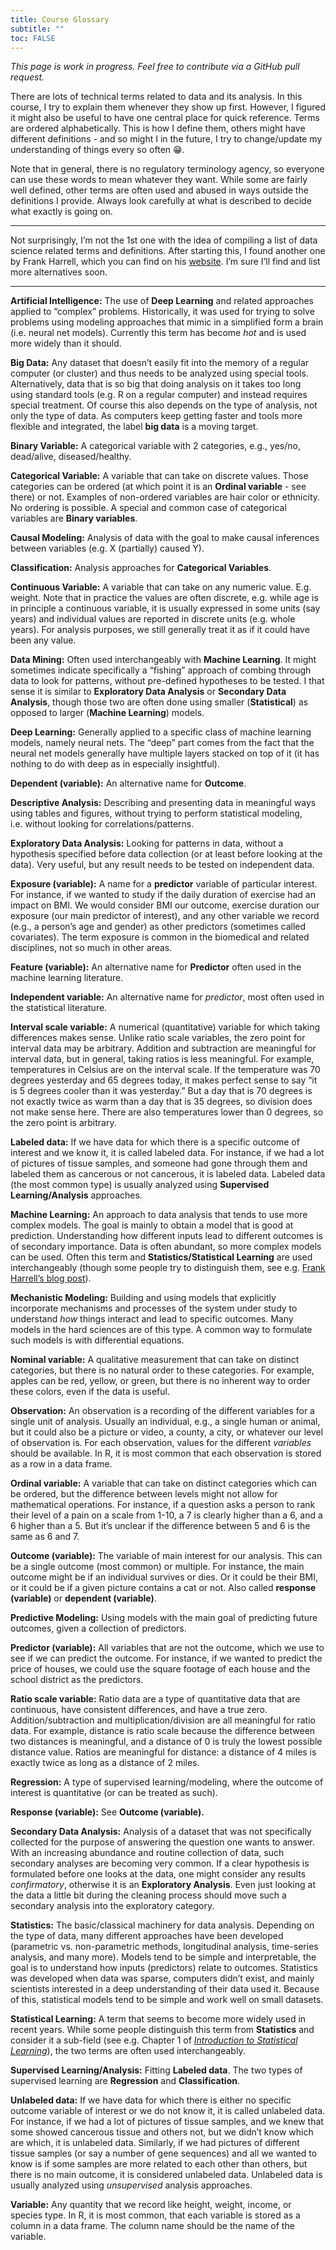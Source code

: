 ```yaml
---
title: Course Glossary
subtitle: ""
toc: FALSE
---
```


*This page is work in progress. Feel free to contribute via a GitHub
pull request.*

There are lots of technical terms related to data and its analysis. In
this course, I try to explain them whenever they show up first. However,
I figured it might also be useful to have one central place for quick
reference. Terms are ordered alphabetically. This is how I define them,
others might have different definitions - and so might I in the future,
I try to change/update my understanding of things every so often 😁.

Note that in general, there is no regulatory terminology agency, so
everyone can use these words to mean whatever they want. While some are
fairly well defined, other terms are often used and abused in ways
outside the definitions I provide. Always look carefully at what is
described to decide what exactly is going on.

------------------------------------------------------------------------

Not surprisingly, I'm not the 1st one with the idea of compiling a list
of data science related terms and definitions. After starting this, I
found another one by Frank Harrell, which you can find on his
[website](https://hbiostat.org/glossary/). I'm sure I'll find and list
more alternatives soon.

------------------------------------------------------------------------

**Artificial Intelligence:** The use of **Deep Learning** and related
approaches applied to "complex" problems. Historically, it was used for
trying to solve problems using modeling approaches that mimic in a
simplified form a brain (i.e. neural net models). Currently this term
has become *hot* and is used more widely than it should.

**Big Data:** Any dataset that doesn't easily fit into the memory of a
regular computer (or cluster) and thus needs to be analyzed using
special tools. Alternatively, data that is so big that doing analysis on
it takes too long using standard tools (e.g. R on a regular computer)
and instead requires special treatment. Of course this also depends on
the type of analysis, not only the type of data. As computers keep
getting faster and tools more flexible and integrated, the label **big
data** is a moving target.

**Binary Variable:** A categorical variable with 2 categories, e.g.,
yes/no, dead/alive, diseased/healthy.

**Categorical Variable:** A variable that can take on discrete values.
Those categories can be ordered (at which point it is an **Ordinal
variable** - see there) or not. Examples of non-ordered variables are
hair color or ethnicity. No ordering is possible. A special and common
case of categorical variables are **Binary variables**.

**Causal Modeling:** Analysis of data with the goal to make causal
inferences between variables (e.g. X (partially) caused Y).

**Classification:** Analysis approaches for **Categorical Variables**.

**Continuous Variable:** A variable that can take on any numeric value.
E.g. weight. Note that in practice the values are often discrete, e.g.
while age is in principle a continuous variable, it is usually expressed
in some units (say years) and individual values are reported in discrete
units (e.g. whole years). For analysis purposes, we still generally
treat it as if it could have been any value.

**Data Mining:** Often used interchangeably with **Machine Learning**.
It might sometimes indicate specifically a "fishing" approach of combing
through data to look for patterns, without pre-defined hypotheses to be
tested. I that sense it is similar to **Exploratory Data Analysis** or
**Secondary Data Analysis**, though those two are often done using
smaller (**Statistical**) as opposed to larger (**Machine Learning**)
models.

**Deep Learning:** Generally applied to a specific class of machine
learning models, namely neural nets. The "deep" part comes from the fact
that the neural net models generally have multiple layers stacked on top
of it (it has nothing to do with deep as in especially insightful).

**Dependent (variable):** An alternative name for **Outcome**.

**Descriptive Analysis:** Describing and presenting data in meaningful
ways using tables and figures, without trying to perform statistical
modeling, i.e. without looking for correlations/patterns.

**Exploratory Data Analysis:** Looking for patterns in data, without a
hypothesis specified before data collection (or at least before looking
at the data). Very useful, but any result needs to be tested on
independent data.

**Exposure (variable):** A name for a **predictor** variable of
particular interest. For instance, if we wanted to study if the daily
duration of exercise had an impact on BMI. We would consider BMI our
outcome, exercise duration our exposure (our main predictor of
interest), and any other variable we record (e.g., a person's age and
gender) as other predictors (sometimes called covariates). The term
exposure is common in the biomedical and related disciplines, not so
much in other areas.

**Feature (variable):** An alternative name for **Predictor** often used
in the machine learning literature.

**Independent variable:** An alternative name for *predictor*, most
often used in the statistical literature.

**Interval scale variable:** A numerical (quantitative) variable for
which taking differences makes sense. Unlike ratio scale variables, the
zero point for interval data may be arbitrary. Addition and subtraction
are meaningful for interval data, but in general, taking ratios is less
meaningful. For example, temperatures in Celsius are on the interval
scale. If the temperature was 70 degrees yesterday and 65 degrees today,
it makes perfect sense to say "it is 5 degrees cooler than it was
yesterday." But a day that is 70 degrees is not exactly twice as warm
than a day that is 35 degrees, so division does not make sense here.
There are also temperatures lower than 0 degrees, so the zero point is
arbitrary.

**Labeled data:** If we have data for which there is a specific outcome
of interest and we know it, it is called labeled data. For instance, if
we had a lot of pictures of tissue samples, and someone had gone through
them and labeled them as cancerous or not cancerous, it is labeled data.
Labeled data (the most common type) is usually analyzed using
**Supervised Learning/Analysis** approaches.

**Machine Learning:** An approach to data analysis that tends to use
more complex models. The goal is mainly to obtain a model that is good
at prediction. Understanding how different inputs lead to different
outcomes is of secondary importance. Data is often abundant, so more
complex models can be used. Often this term and **Statistics/Statistical
Learning** are used interchangeably (though some people try to
distinguish them, see e.g. [Frank Harrell's blog
post](https://www.fharrell.com/post/stat-ml/)).

**Mechanistic Modeling:** Building and using models that explicitly
incorporate mechanisms and processes of the system under study to
understand *how* things interact and lead to specific outcomes. Many
models in the hard sciences are of this type. A common way to formulate
such models is with differential equations.

**Nominal variable:** A qualitative measurement that can take on
distinct categories, but there is no natural order to these categories.
For example, apples can be red, yellow, or green, but there is no
inherent way to order these colors, even if the data is useful.

**Observation:** An observation is a recording of the different
variables for a single unit of analysis. Usually an individual, e.g., a
single human or animal, but it could also be a picture or video, a
county, a city, or whatever our level of observation is. For each
observation, values for the different *variables* should be available.
In R, it is most common that each observation is stored as a row in a
data frame.

**Ordinal variable:** A variable that can take on distinct categories
which can be ordered, but the difference between levels might not allow
for mathematical operations. For instance, if a question asks a person
to rank their level of a pain on a scale from 1-10, a 7 is clearly
higher than a 6, and a 6 higher than a 5. But it's unclear if the
difference between 5 and 6 is the same as 6 and 7.

**Outcome (variable):** The variable of main interest for our analysis.
This can be a single outcome (most common) or multiple. For instance,
the main outcome might be if an individual survives or dies. Or it could
be their BMI, or it could be if a given picture contains a cat or not.
Also called **response (variable)** or **dependent (variable)**.

**Predictive Modeling:** Using models with the main goal of predicting
future outcomes, given a collection of predictors.

**Predictor (variable):** All variables that are not the outcome, which
we use to see if we can predict the outcome. For instance, if we wanted
to predict the price of houses, we could use the square footage of each
house and the school district as the predictors.

**Ratio scale variable:** Ratio data are a type of quantitative data
that are continuous, have consistent differences, and have a true zero.
Addition/subtraction and multiplication/division are all meaningful for
ratio data. For example, distance is ratio scale because the difference
between two distances is meaningful, and a distance of 0 is truly the
lowest possible distance value. Ratios are meaningful for distance: a
distance of 4 miles is exactly twice as long as a distance of 2 miles.

**Regression:** A type of supervised learning/modeling, where the
outcome of interest is quantitative (or can be treated as such).

**Response (variable):** See **Outcome (variable).**

**Secondary Data Analysis:** Analysis of a dataset that was not
specifically collected for the purpose of answering the question one
wants to answer. With an increasing abundance and routine collection of
data, such secondary analyses are becoming very common. If a clear
hypothesis is formulated before one looks at the data, one might
consider any results *confirmatory*, otherwise it is an **Exploratory
Analysis**. Even just looking at the data a little bit during the
cleaning process should move such a secondary analysis into the
exploratory category.

**Statistics:** The basic/classical machinery for data analysis.
Depending on the type of data, many different approaches have been
developed (parametric vs. non-parametric methods, longitudinal analysis,
time-series analysis, and many more). Models tend to be simple and
interpretable, the goal is to understand how inputs (predictors) relate
to outcomes. Statistics was developed when data was sparse, computers
didn't exist, and mainly scientists interested in a deep understanding
of their data used it. Because of this, statistical models tend to be
simple and work well on small datasets.

**Statistical Learning:** A term that seems to become more widely used
in recent years. While some people distinguish this term from
**Statistics** and consider it a sub-field (see e.g. Chapter 1 of
[*Introduction to Statistical Learning*](https://statlearning.com/)),
the two terms are often used interchangeably.

**Supervised Learning/Analysis:** Fitting **Labeled data**. The two
types of supervised learning are **Regression** and **Classification**.

**Unlabeled data:** If we have data for which there is either no
specific outcome variable of interest or we do not know it, it is called
unlabeled data. For instance, if we had a lot of pictures of tissue
samples, and we knew that some showed cancerous tissue and others not,
but we didn't know which are which, it is unlabeled data. Similarly, if
we had pictures of different tissue samples (or say a number of gene
sequences) and all we wanted to know is if some samples are more related
to each other than others, but there is no main outcome, it is
considered unlabeled data. Unlabeled data is usually analyzed using
*unsupervised* analysis approaches.

**Variable:** Any quantity that we record like height, weight, income,
or species type. In R, it is most common, that each variable is stored
as a column in a data frame. The column name should be the name of the
variable.

